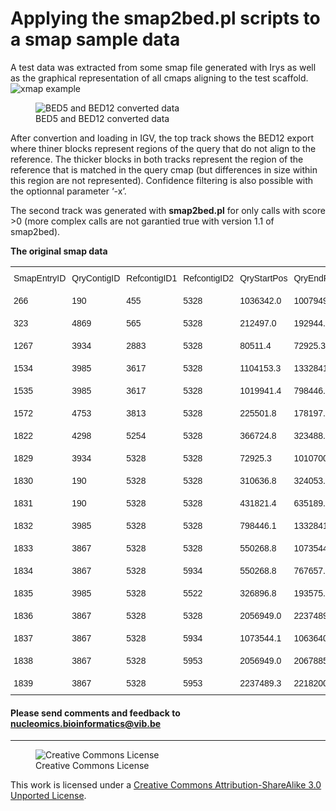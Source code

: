 Applying the smap2bed.pl scripts to a smap sample data
==========

A test data was extracted from some smap file generated with Irys as well as the graphical representation of all cmaps aligning to the test scaffold.
![xmap example](pictures/smap_example.png)

![BED5 and BED12 converted data](pictures/smap2bed_example.png)

After convertion and loading in IGV, the top track shows the BED12 export where thiner blocks represent regions of the query that do not align to the reference. The thicker blocks in both tracks represent the region of the reference that is matched in the query cmap (but differences in size within this region are not represented). Confidence filtering is also possible with the optionnal parameter '-x'.

The second track was generated with **smap2bed.pl** for only calls with score >0 (more complex calls are not garantied true with version 1.1 of smap2bed).

**The original smap data**

<style type="text/css">
.tg  {border-collapse:collapse;border-spacing:0;}
.tg td{font-family:Arial, sans-serif;font-size:14px;padding:10px 5px;border-style:solid;border-width:0px;overflow:hidden;word-break:normal;}
.tg th{font-family:Arial, sans-serif;font-size:14px;font-weight:normal;padding:10px 5px;border-style:solid;border-width:0px;overflow:hidden;word-break:normal;}
.tg .tg-yw4l{vertical-align:top}
</style>
<table class="tg">
  <tr>
    <th class="tg-yw4l">SmapEntryID</th>
    <th class="tg-yw4l">QryContigID</th>
    <th class="tg-yw4l">RefcontigID1</th>
    <th class="tg-yw4l">RefcontigID2</th>
    <th class="tg-yw4l">QryStartPos</th>
    <th class="tg-yw4l">QryEndPos</th>
    <th class="tg-yw4l">RefStartPos</th>
    <th class="tg-yw4l">RefEndPos</th>
    <th class="tg-yw4l">Confidence</th>
    <th class="tg-yw4l">Type</th>
    <th class="tg-yw4l">XmapID1</th>
    <th class="tg-yw4l">XmapID2</th>
    <th class="tg-yw4l">LinkID</th>
    <th class="tg-yw4l">QryStartIdx</th>
    <th class="tg-yw4l">QryEndIdx</th>
    <th class="tg-yw4l">RefStartIdx</th>
    <th class="tg-yw4l">RefEndIdx</th>
  </tr>
  <tr>
    <td class="tg-yw4l">266</td>
    <td class="tg-yw4l">190</td>
    <td class="tg-yw4l">455</td>
    <td class="tg-yw4l">5328</td>
    <td class="tg-yw4l">1036342.0</td>
    <td class="tg-yw4l">1007949.4</td>
    <td class="tg-yw4l">23933.0</td>
    <td class="tg-yw4l">1827960.0</td>
    <td class="tg-yw4l">-1.00</td>
    <td class="tg-yw4l">translocation_interchr</td>
    <td class="tg-yw4l">294</td>
    <td class="tg-yw4l">3052</td>
    <td class="tg-yw4l">-1</td>
    <td class="tg-yw4l">93</td>
    <td class="tg-yw4l">92</td>
    <td class="tg-yw4l">1</td>
    <td class="tg-yw4l">163</td>
  </tr>
  <tr>
    <td class="tg-yw4l">323</td>
    <td class="tg-yw4l">4869</td>
    <td class="tg-yw4l">565</td>
    <td class="tg-yw4l">5328</td>
    <td class="tg-yw4l">212497.0</td>
    <td class="tg-yw4l">192944.7</td>
    <td class="tg-yw4l">602227.0</td>
    <td class="tg-yw4l">4534875.0</td>
    <td class="tg-yw4l">-1.00</td>
    <td class="tg-yw4l">translocation_interchr</td>
    <td class="tg-yw4l">346</td>
    <td class="tg-yw4l">3061</td>
    <td class="tg-yw4l">-1</td>
    <td class="tg-yw4l">16</td>
    <td class="tg-yw4l">15</td>
    <td class="tg-yw4l">55</td>
    <td class="tg-yw4l">422</td>
  </tr>
  <tr>
    <td class="tg-yw4l">1267</td>
    <td class="tg-yw4l">3934</td>
    <td class="tg-yw4l">2883</td>
    <td class="tg-yw4l">5328</td>
    <td class="tg-yw4l">80511.4</td>
    <td class="tg-yw4l">72925.3</td>
    <td class="tg-yw4l">173155.0</td>
    <td class="tg-yw4l">794690.0</td>
    <td class="tg-yw4l">-1.00</td>
    <td class="tg-yw4l">translocation_interchr</td>
    <td class="tg-yw4l">1735</td>
    <td class="tg-yw4l">3049</td>
    <td class="tg-yw4l">-1</td>
    <td class="tg-yw4l">10</td>
    <td class="tg-yw4l">9</td>
    <td class="tg-yw4l">22</td>
    <td class="tg-yw4l">69</td>
  </tr>
  <tr>
    <td class="tg-yw4l">1534</td>
    <td class="tg-yw4l">3985</td>
    <td class="tg-yw4l">3617</td>
    <td class="tg-yw4l">5328</td>
    <td class="tg-yw4l">1104153.3</td>
    <td class="tg-yw4l">1332841.3</td>
    <td class="tg-yw4l">9099.0</td>
    <td class="tg-yw4l">2288930.0</td>
    <td class="tg-yw4l">-1.00</td>
    <td class="tg-yw4l">translocation_interchr</td>
    <td class="tg-yw4l">2197</td>
    <td class="tg-yw4l">3055</td>
    <td class="tg-yw4l">-1</td>
    <td class="tg-yw4l">112</td>
    <td class="tg-yw4l">127</td>
    <td class="tg-yw4l">1</td>
    <td class="tg-yw4l">201</td>
  </tr>
  <tr>
    <td class="tg-yw4l">1535</td>
    <td class="tg-yw4l">3985</td>
    <td class="tg-yw4l">3617</td>
    <td class="tg-yw4l">5328</td>
    <td class="tg-yw4l">1019941.4</td>
    <td class="tg-yw4l">798446.1</td>
    <td class="tg-yw4l">93644.0</td>
    <td class="tg-yw4l">2784109.0</td>
    <td class="tg-yw4l">-1.00</td>
    <td class="tg-yw4l">translocation_interchr</td>
    <td class="tg-yw4l">2197</td>
    <td class="tg-yw4l">3057</td>
    <td class="tg-yw4l">-1</td>
    <td class="tg-yw4l">103</td>
    <td class="tg-yw4l">79</td>
    <td class="tg-yw4l">10</td>
    <td class="tg-yw4l">254</td>
  </tr>
  <tr>
    <td class="tg-yw4l">1572</td>
    <td class="tg-yw4l">4753</td>
    <td class="tg-yw4l">3813</td>
    <td class="tg-yw4l">5328</td>
    <td class="tg-yw4l">225501.8</td>
    <td class="tg-yw4l">178197.4</td>
    <td class="tg-yw4l">10397.0</td>
    <td class="tg-yw4l">22532.0</td>
    <td class="tg-yw4l">-1.00</td>
    <td class="tg-yw4l">translocation_interchr</td>
    <td class="tg-yw4l">2292</td>
    <td class="tg-yw4l">3047</td>
    <td class="tg-yw4l">-1</td>
    <td class="tg-yw4l">19</td>
    <td class="tg-yw4l">18</td>
    <td class="tg-yw4l">1</td>
    <td class="tg-yw4l">1</td>
  </tr>
  <tr>
    <td class="tg-yw4l">1822</td>
    <td class="tg-yw4l">4298</td>
    <td class="tg-yw4l">5254</td>
    <td class="tg-yw4l">5328</td>
    <td class="tg-yw4l">366724.8</td>
    <td class="tg-yw4l">323488.7</td>
    <td class="tg-yw4l">157357.0</td>
    <td class="tg-yw4l">4232504.0</td>
    <td class="tg-yw4l">-1.00</td>
    <td class="tg-yw4l">translocation_interchr</td>
    <td class="tg-yw4l">2990</td>
    <td class="tg-yw4l">3059</td>
    <td class="tg-yw4l">-1</td>
    <td class="tg-yw4l">31</td>
    <td class="tg-yw4l">30</td>
    <td class="tg-yw4l">21</td>
    <td class="tg-yw4l">393</td>
  </tr>
  <tr>
    <td class="tg-yw4l">1829</td>
    <td class="tg-yw4l">3934</td>
    <td class="tg-yw4l">5328</td>
    <td class="tg-yw4l">5328</td>
    <td class="tg-yw4l">72925.3</td>
    <td class="tg-yw4l">1010700.8</td>
    <td class="tg-yw4l">794690.0</td>
    <td class="tg-yw4l">1820542.0</td>
    <td class="tg-yw4l">12.43</td>
    <td class="tg-yw4l">deletion</td>
    <td class="tg-yw4l">3049</td>
    <td class="tg-yw4l">3053</td>
    <td class="tg-yw4l">-1</td>
    <td class="tg-yw4l">9</td>
    <td class="tg-yw4l">89</td>
    <td class="tg-yw4l">69</td>
    <td class="tg-yw4l">162</td>
  </tr>
  <tr>
    <td class="tg-yw4l">1830</td>
    <td class="tg-yw4l">190</td>
    <td class="tg-yw4l">5328</td>
    <td class="tg-yw4l">5328</td>
    <td class="tg-yw4l">310636.8</td>
    <td class="tg-yw4l">324053.7</td>
    <td class="tg-yw4l">1185412.5</td>
    <td class="tg-yw4l">1189372.0</td>
    <td class="tg-yw4l">15.13</td>
    <td class="tg-yw4l">insertion</td>
    <td class="tg-yw4l">3050</td>
    <td class="tg-yw4l">3051</td>
    <td class="tg-yw4l">-1</td>
    <td class="tg-yw4l">30</td>
    <td class="tg-yw4l">33</td>
    <td class="tg-yw4l">104</td>
    <td class="tg-yw4l">105</td>
  </tr>
  <tr>
    <td class="tg-yw4l">1831</td>
    <td class="tg-yw4l">190</td>
    <td class="tg-yw4l">5328</td>
    <td class="tg-yw4l">5328</td>
    <td class="tg-yw4l">431821.4</td>
    <td class="tg-yw4l">635189.7</td>
    <td class="tg-yw4l">1297089.0</td>
    <td class="tg-yw4l">1452166.0</td>
    <td class="tg-yw4l">15.13</td>
    <td class="tg-yw4l">insertion</td>
    <td class="tg-yw4l">3051</td>
    <td class="tg-yw4l">3052</td>
    <td class="tg-yw4l">-1</td>
    <td class="tg-yw4l">44</td>
    <td class="tg-yw4l">59</td>
    <td class="tg-yw4l">116</td>
    <td class="tg-yw4l">128</td>
  </tr>
  <tr>
    <td class="tg-yw4l">1832</td>
    <td class="tg-yw4l">3985</td>
    <td class="tg-yw4l">5328</td>
    <td class="tg-yw4l">5328</td>
    <td class="tg-yw4l">798446.1</td>
    <td class="tg-yw4l">1332841.3</td>
    <td class="tg-yw4l">2288930.0</td>
    <td class="tg-yw4l">2784109.0</td>
    <td class="tg-yw4l">19.33</td>
    <td class="tg-yw4l">insertion</td>
    <td class="tg-yw4l">3055</td>
    <td class="tg-yw4l">3057</td>
    <td class="tg-yw4l">-1</td>
    <td class="tg-yw4l">79</td>
    <td class="tg-yw4l">127</td>
    <td class="tg-yw4l">201</td>
    <td class="tg-yw4l">254</td>
  </tr>
  <tr>
    <td class="tg-yw4l">1833</td>
    <td class="tg-yw4l">3867</td>
    <td class="tg-yw4l">5328</td>
    <td class="tg-yw4l">5328</td>
    <td class="tg-yw4l">550268.8</td>
    <td class="tg-yw4l">1073544.1</td>
    <td class="tg-yw4l">2681301.0</td>
    <td class="tg-yw4l">3250040.0</td>
    <td class="tg-yw4l">36.80</td>
    <td class="tg-yw4l">deletion</td>
    <td class="tg-yw4l">3056</td>
    <td class="tg-yw4l">3058</td>
    <td class="tg-yw4l">-1</td>
    <td class="tg-yw4l">50</td>
    <td class="tg-yw4l">95</td>
    <td class="tg-yw4l">243</td>
    <td class="tg-yw4l">294</td>
  </tr>
  <tr>
    <td class="tg-yw4l">1834</td>
    <td class="tg-yw4l">3867</td>
    <td class="tg-yw4l">5328</td>
    <td class="tg-yw4l">5934</td>
    <td class="tg-yw4l">550268.8</td>
    <td class="tg-yw4l">767657.5</td>
    <td class="tg-yw4l">2681301.0</td>
    <td class="tg-yw4l">42403.0</td>
    <td class="tg-yw4l">-1.00</td>
    <td class="tg-yw4l">translocation_interchr</td>
    <td class="tg-yw4l">3056</td>
    <td class="tg-yw4l">3311</td>
    <td class="tg-yw4l">-1</td>
    <td class="tg-yw4l">50</td>
    <td class="tg-yw4l">69</td>
    <td class="tg-yw4l">243</td>
    <td class="tg-yw4l">6</td>
  </tr>
  <tr>
    <td class="tg-yw4l">1835</td>
    <td class="tg-yw4l">3985</td>
    <td class="tg-yw4l">5328</td>
    <td class="tg-yw4l">5522</td>
    <td class="tg-yw4l">326896.8</td>
    <td class="tg-yw4l">193575.3</td>
    <td class="tg-yw4l">3254736.0</td>
    <td class="tg-yw4l">158509.0</td>
    <td class="tg-yw4l">-1.00</td>
    <td class="tg-yw4l">translocation_interchr</td>
    <td class="tg-yw4l">3057</td>
    <td class="tg-yw4l">3181</td>
    <td class="tg-yw4l">-1</td>
    <td class="tg-yw4l">41</td>
    <td class="tg-yw4l">24</td>
    <td class="tg-yw4l">295</td>
    <td class="tg-yw4l">17</td>
  </tr>
  <tr>
    <td class="tg-yw4l">1836</td>
    <td class="tg-yw4l">3867</td>
    <td class="tg-yw4l">5328</td>
    <td class="tg-yw4l">5328</td>
    <td class="tg-yw4l">2056949.0</td>
    <td class="tg-yw4l">2237489.3</td>
    <td class="tg-yw4l">4235063.0</td>
    <td class="tg-yw4l">4421526.0</td>
    <td class="tg-yw4l">12.52</td>
    <td class="tg-yw4l">deletion</td>
    <td class="tg-yw4l">3058</td>
    <td class="tg-yw4l">3060</td>
    <td class="tg-yw4l">-1</td>
    <td class="tg-yw4l">189</td>
    <td class="tg-yw4l">202</td>
    <td class="tg-yw4l">394</td>
    <td class="tg-yw4l">409</td>
  </tr>
  <tr>
    <td class="tg-yw4l">1837</td>
    <td class="tg-yw4l">3867</td>
    <td class="tg-yw4l">5328</td>
    <td class="tg-yw4l">5934</td>
    <td class="tg-yw4l">1073544.1</td>
    <td class="tg-yw4l">1063640.9</td>
    <td class="tg-yw4l">3250040.0</td>
    <td class="tg-yw4l">338834.0</td>
    <td class="tg-yw4l">-1.00</td>
    <td class="tg-yw4l">translocation_interchr</td>
    <td class="tg-yw4l">3058</td>
    <td class="tg-yw4l">3311</td>
    <td class="tg-yw4l">-1</td>
    <td class="tg-yw4l">95</td>
    <td class="tg-yw4l">94</td>
    <td class="tg-yw4l">294</td>
    <td class="tg-yw4l">31</td>
  </tr>
  <tr>
    <td class="tg-yw4l">1838</td>
    <td class="tg-yw4l">3867</td>
    <td class="tg-yw4l">5328</td>
    <td class="tg-yw4l">5953</td>
    <td class="tg-yw4l">2056949.0</td>
    <td class="tg-yw4l">2067885.8</td>
    <td class="tg-yw4l">4235063.0</td>
    <td class="tg-yw4l">15538.0</td>
    <td class="tg-yw4l">-1.00</td>
    <td class="tg-yw4l">translocation_interchr</td>
    <td class="tg-yw4l">3058</td>
    <td class="tg-yw4l">3313</td>
    <td class="tg-yw4l">-1</td>
    <td class="tg-yw4l">189</td>
    <td class="tg-yw4l">190</td>
    <td class="tg-yw4l">394</td>
    <td class="tg-yw4l">2</td>
  </tr>
  <tr>
    <td class="tg-yw4l">1839</td>
    <td class="tg-yw4l">3867</td>
    <td class="tg-yw4l">5328</td>
    <td class="tg-yw4l">5953</td>
    <td class="tg-yw4l">2237489.3</td>
    <td class="tg-yw4l">2218200.0</td>
    <td class="tg-yw4l">4421526.0</td>
    <td class="tg-yw4l">166559.0</td>
    <td class="tg-yw4l">-1.00</td>
    <td class="tg-yw4l">translocation_interchr</td>
    <td class="tg-yw4l">3060</td>
    <td class="tg-yw4l">3313</td>
    <td class="tg-yw4l">-1</td>
    <td class="tg-yw4l">202</td>
    <td class="tg-yw4l">201</td>
    <td class="tg-yw4l">409</td>
    <td class="tg-yw4l">13</td>
  </tr>
</table>
<h4>Please send comments and feedback to <a href="mailto:nucleomics.bioinformatics@vib.be">nucleomics.bioinformatics@vib.be</a></h4>

------------

![Creative Commons License](http://i.creativecommons.org/l/by-sa/3.0/88x31.png?raw=true)

This work is licensed under a [Creative Commons Attribution-ShareAlike 3.0 Unported License](http://creativecommons.org/licenses/by-sa/3.0/).
